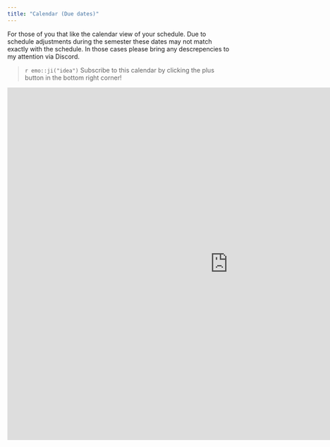 ```yaml
---
title: "Calendar (Due dates)"
---
```


For those of you that like the calendar view of your schedule. Due to schedule adjustments during the semester these dates may not match exactly with the schedule. In those cases please bring any descrepencies to my attention via Discord. 

> `r emo::ji("idea")` Subscribe to this calendar by clicking the plus button in the bottom right corner!

<iframe src="https://calendar.google.com/calendar/embed?src=mail.csuchico.edu_bpvuoivh18qp7ui1263m0dju3o%40group.calendar.google.com&ctz=America%2FLos_Angeles" style="border-width:0" width="1000" height="800" frameborder="0" scrolling="no"></iframe>

